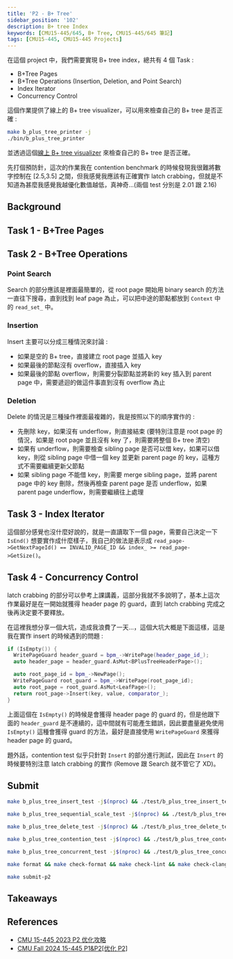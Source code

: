 ```yaml
---
title: 'P2 - B+ Tree'
sidebar_position: '102'
description: B+ tree Index
keywords: [CMU15-445/645, B+ Tree, CMU15-445/645 筆記]
tags: [CMU15-445, CMU15-445 Projects]
---
```


<head>
  <title>CMU 15-445 2024Fall P2 B+ Tree</title>
</head>

在這個 project 中，我們需要實現 B+ tree index，總共有 4 個 Task :

- B+Tree Pages
- B+Tree Operations (Insertion, Deletion, and Point Search)
- Index Iterator
- Concurrency Control

這個作業提供了線上的 B+ tree visualizer，可以用來檢查自己的 B+ tree 是否正確 :

```bash
make b_plus_tree_printer -j
./bin/b_plus_tree_printer
```

並透過這個[線上 B+ tree visualizer](http://dreampuf.github.io/GraphvizOnline/) 來檢查自己的 B+ tree 是否正確。

先打個預防針，這次的作業我在 contention benchmark 的時候發現我很難將數字控制在 [2.5,3.5] 之間，但我感覺我應該有正確實作 latch crabbing，但就是不知道為甚麼我感覺我越優化數值越低，真神奇...(兩個 test 分別是 2.01 跟 2.16)

## Background

## Task 1 - B+Tree Pages

## Task 2 - B+Tree Operations

### Point Search

Search 的部分應該是裡面最簡單的，從 root page 開始用 binary search 的方法一直往下搜尋，直到找到 leaf page 為止，可以把中途的節點都放到 `Context` 中的 `read_set_` 中。

### Insertion

Insert 主要可以分成三種情況來討論 :

- 如果是空的 B+ tree，直接建立 root page 並插入 key
- 如果最後的節點沒有 overflow，直接插入 key
- 如果最後的節點 overflow，則需要分裂節點並將新的 key 插入到 parent page 中，需要遞迴的做這件事直到沒有 overflow 為止

### Deletion

Delete 的情況是三種操作裡面最複雜的，我是按照以下的順序實作的 :

- 先刪除 key，如果沒有 underflow，則直接結束 (要特別注意是 root page 的情況，如果是 root page 並且沒有 key 了，則需要將整個 B+ tree 清空)
- 如果有 underflow，則需要檢查 sibling page 是否可以借 key，如果可以借 key，則從 sibling page 中借一個 key 並更新 parent page 的 key，這種方式不需要繼續更新父節點
- 如果 sibling page 不能借 key，則需要 merge sibling page，並將 parent page 中的 key 刪除，然後再檢查 parent page 是否 underflow，如果 parent page underflow，則需要繼續往上處理

## Task 3 - Index Iterator

這個部分感覺也沒什麼好說的，就是一直讀取下一個 page，需要自己決定一下 `IsEnd()` 想要實作成什麼樣子，我自己的做法是表示成 `read_page->GetNextPageId() == INVALID_PAGE_ID && index_ >= read_page->GetSize()`。

## Task 4 - Concurrency Control

latch crabbing 的部分可以參考上課講義，這部分我就不多說明了，基本上這次作業最好是在一開始就獲得 header page 的 guard，直到 latch crabbing 完成之後再決定要不要釋放。

在這裡我想分享一個大坑，造成我浪費了一天...，這個大坑大概是下面這樣，這是我在實作 insert 的時候遇到的問題 :

```cpp
if (IsEmpty()) {
  WritePageGuard header_guard = bpm_->WritePage(header_page_id_);
  auto header_page = header_guard.AsMut<BPlusTreeHeaderPage>();

  auto root_page_id = bpm_->NewPage();
  WritePageGuard root_guard = bpm_->WritePage(root_page_id);
  auto root_page = root_guard.AsMut<LeafPage>();
  return root_page->Insert(key, value, comparator_);
}
```

上面這個在 `IsEmpty()` 的時候是會獲得 header page 的 guard 的，但是他跟下面的 `header_guard` 是不連續的，這中間就有可能產生錯誤，因此要盡量避免使用 `IsEmpty()` 這種會獲得 guard 的方法，最好是直接使用 `WritePageGuard` 來獲得 header page 的 guard。

題外話，contention test 似乎只針對 `Insert` 的部分進行測試，因此在 `Insert` 的時候要特別注意 latch crabbing 的實作 (Remove 跟 Search 就不管它了 XD)。

## Submit

```bash
make b_plus_tree_insert_test -j$(nproc) && ./test/b_plus_tree_insert_test

make b_plus_tree_sequential_scale_test -j$(nproc) && ./test/b_plus_tree_sequential_scale_test

make b_plus_tree_delete_test -j$(nproc) && ./test/b_plus_tree_delete_test

make b_plus_tree_contention_test -j$(nproc) && ./test/b_plus_tree_contention_test

make b_plus_tree_concurrent_test -j$(nproc) && ./test/b_plus_tree_concurrent_test
```

```bash
make format && make check-format && make check-lint && make check-clang-tidy-p2
```

```bash
make submit-p2
```

## Takeaways

## References

- [CMU 15-445 2023 P2 优化攻略](https://www.aneureka.com/posts/cmu-15445-p2-opt)
- [CMU Fall 2024 15-445 P1&P2[优化 P2]](https://zhuanlan.zhihu.com/p/828933572)
